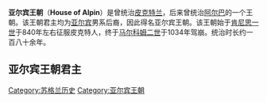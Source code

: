 {{unreferenced|time=2015-02-16T12:55:14+00:00}}
'''亚尔宾王朝'''（'''House of Alpin'''）是曾统治[[皮克特人|皮克特兰]]，后来曾统治[[苏格兰王国|阿尔巴]]的一个王朝。该王朝君主均为[[亚尔宾_(奥凯德之子)|亚尔宾]]男系后裔，因此得名亚尔宾王朝。该王朝始于[[肯尼思一世|肯尼思一世]]于840年左右征服皮克特人，终于[[马尔科姆二世_(苏格兰)|马尔科姆二世]]于1034年驾崩。统治时长约一百八十余年。

==亚尔宾王朝君主==
{{chart/start}}
{{chart| | | | | | | | | | | | | | Alp | Alp=[[亚尔宾_(奥凯德之子)|亚尔宾]]<br>}}
{{chart| | | | | | | | | | | | | | |)|-|-|-|-|-|-|-|.|}}
{{chart| | | | | | | | | | | | | | Kn1 | | | | | | Dn1 | Kn1='''[[肯尼思一世|肯尼思一世]]'''<br>810-'''841或843-858'''|Dn1='''[[唐纳德一世|唐纳德一世]]'''<br>812-'''858-862'''}}
{{chart| | | | | | | | | | | | | | |)|-|-|-|.| | | |!|}}
{{chart| | | | | | | | | | | | | | Cs1 | | Aed | | Grc | Cs1='''[[君士坦丁_(肯尼思之子)|康斯坦丁一世]]'''<br>?-'''862-877'''|Aed='''[[艾德_(皮克特人之王)|艾德]]'''<br>?-'''877-878'''|Grc='''[[吉里克王|吉里克]]'''<br>832-'''878-889'''}}
{{chart| | | | | | | | | | | | | | |!| | | |!|}}
{{chart| | | | | | | | | | | | | | Dn2 | | Cs2 | Dn2='''[[唐纳德二世|唐纳德二世]]'''<br>?-'''889-900'''|Cs2='''[[君士坦丁二世_(苏格兰)|康斯坦丁二世]]'''<br>874-'''900-943'''-952}}
{{chart| | | | | | | | | | | | | | |!| | | |!|}}
{{chart| | | | | | | | | | | | | | Ml1 | | Idl | Ml1='''[[马尔科姆一世_(苏格兰)|马尔科姆一世]]'''<br>900-'''943-954'''|Idl='''[[英多尔夫王|英多尔夫]]'''<br>?-'''954-962'''}}
{{chart| | | | | | | | | | |,|-|-|-|(| | | |)|-|-|-|.|}}
{{chart| | | | | | | | | | Dub | | Kn2 | | Cln | | Alb | Dub='''[[杜夫王|杜夫]]'''<br>?-'''962-967'''|Kn2='''[[肯尼思二世|肯尼思二世]]'''<br>?-'''977-995'''|Cln='''[[科林王|科林]]'''<br>?-'''967-971'''|Alb='''[[安拿比王|安拿比]]'''<br>?-'''973-977'''}}
{{chart| | | | | | | | | | |!| | | |!| | | |!|}}
{{chart| | | | | | | | | | Kn3 | | Ml2 | | Cs3 | Kn3='''[[肯尼思三世|肯尼思三世]]'''<br>?-'''997-1005'''|Ml2='''[[马尔科姆二世_(苏格兰)|马尔科姆二世]]'''<br>954-'''1005-1034'''|Cs3='''[[君士坦丁三世_(苏格兰)|康斯坦丁三世]]'''<br>?-'''995-997'''}}

{{歐洲各國王室|不列顛}}
{{Authority control}}

[[Category:苏格兰历史|Category:苏格兰历史]]
[[Category:亚尔宾王朝|Category:亚尔宾王朝]]